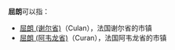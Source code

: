 '''屈朗'''可以指：

*[[屈朗_(谢尔省)|屈朗 (谢尔省)]]（Culan），法国谢尔省的市镇
*[[屈朗_(阿韦龙省)|屈朗 (阿韦龙省)]]（Curan），法国阿韦龙省的市镇

{{Disambig|Cat=二字消歧义}}